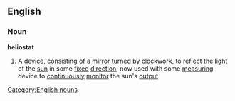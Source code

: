 ==English==
===Noun===
{{wikipedia}}
'''heliostat'''
#A [[device]], [[consisting]] of a [[mirror]] turned by [[clockwork]], to [[reflect]] the [[light]] of the [[sun]] in some [[fixed]] [[direction]]; now used with some [[measuring]] device to [[continuously]] [[monitor]] the sun's [[output]]
[[Category:English nouns]]